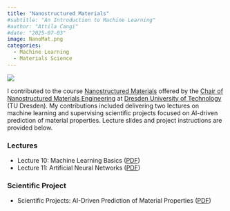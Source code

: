 ```yaml
---
title: "Nanostructured Materials"
#subtitle: "An Introduction to Machine Learning"
#author: "Attila Cangi"
#date: "2025-07-03"
image: NanoMat.png
categories:
  - Machine Learning
  - Materials Science
---
```


![](/teaching/summer_2025/NanoMat.png){.course-thumbnail}

I contributed to the course [Nanostructured Materials](https://bildungsportal.sachsen.de/opal/auth/RepositoryEntry/23056744454/CourseNode/101408088213533){target="_blank"} offered by the [Chair of Nanostructured Materials Engineering](https://tu-dresden.de/ing/maschinenwesen/ifww/wnm?set_language=en){target="_blank"} at [Dresden University of Technology](https://tu-dresden.de/){target="_blank"} (TU Dresden).
My contributions included delivering two lectures on machine learning and supervising scientific projects focused on AI-driven prediction of material properties. Lecture slides and project instructions are provided below.

### Lectures

*   Lecture 10: Machine Learning Basics ([PDF](NanoMat_Lecture10_ ML_Basics_16062025_AC.pdf){target="_blank"})
*   Lecture 11: Artificial Neural Networks ([PDF](NanoMat_Lecture11_Artificial_Neural_Networks_24062025_AC.pdf){target="_blank"})

### Scientific Project

*   Scientific Projects: AI-Driven Prediction of Material Properties ([PDF](Scientific_Project_Descriptions.pdf){target="_blank"})
